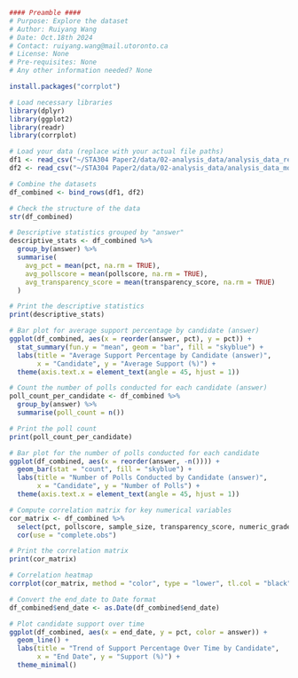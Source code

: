 ```r
#### Preamble ####
# Purpose: Explore the dataset
# Author: Ruiyang Wang
# Date: Oct.18th 2024
# Contact: ruiyang.wang@mail.utoronto.ca
# License: None
# Pre-requisites: None
# Any other information needed? None

install.packages("corrplot")

# Load necessary libraries
library(dplyr)
library(ggplot2)
library(readr)
library(corrplot)

# Load your data (replace with your actual file paths)
df1 <- read_csv("~/STA304 Paper2/data/02-analysis_data/analysis_data_relevant_full.csv")
df2 <- read_csv("~/STA304 Paper2/data/02-analysis_data/analysis_data_morning_consult.csv")

# Combine the datasets
df_combined <- bind_rows(df1, df2)

# Check the structure of the data
str(df_combined)

# Descriptive statistics grouped by "answer"
descriptive_stats <- df_combined %>%
  group_by(answer) %>%
  summarise(
    avg_pct = mean(pct, na.rm = TRUE),
    avg_pollscore = mean(pollscore, na.rm = TRUE),
    avg_transparency_score = mean(transparency_score, na.rm = TRUE)
  )

# Print the descriptive statistics
print(descriptive_stats)

# Bar plot for average support percentage by candidate (answer)
ggplot(df_combined, aes(x = reorder(answer, pct), y = pct)) +
  stat_summary(fun.y = "mean", geom = "bar", fill = "skyblue") +
  labs(title = "Average Support Percentage by Candidate (answer)",
       x = "Candidate", y = "Average Support (%)") +
  theme(axis.text.x = element_text(angle = 45, hjust = 1))

# Count the number of polls conducted for each candidate (answer)
poll_count_per_candidate <- df_combined %>%
  group_by(answer) %>%
  summarise(poll_count = n())

# Print the poll count
print(poll_count_per_candidate)

# Bar plot for the number of polls conducted for each candidate
ggplot(df_combined, aes(x = reorder(answer, -n()))) +
  geom_bar(stat = "count", fill = "skyblue") +
  labs(title = "Number of Polls Conducted by Candidate (answer)",
       x = "Candidate", y = "Number of Polls") +
  theme(axis.text.x = element_text(angle = 45, hjust = 1))

# Compute correlation matrix for key numerical variables
cor_matrix <- df_combined %>%
  select(pct, pollscore, sample_size, transparency_score, numeric_grade) %>%
  cor(use = "complete.obs")

# Print the correlation matrix
print(cor_matrix)

# Correlation heatmap
corrplot(cor_matrix, method = "color", type = "lower", tl.col = "black", tl.srt = 45, addCoef.col = "black")

# Convert the end_date to Date format
df_combined$end_date <- as.Date(df_combined$end_date)

# Plot candidate support over time
ggplot(df_combined, aes(x = end_date, y = pct, color = answer)) +
  geom_line() +
  labs(title = "Trend of Support Percentage Over Time by Candidate",
       x = "End Date", y = "Support (%)") +
  theme_minimal()
```

